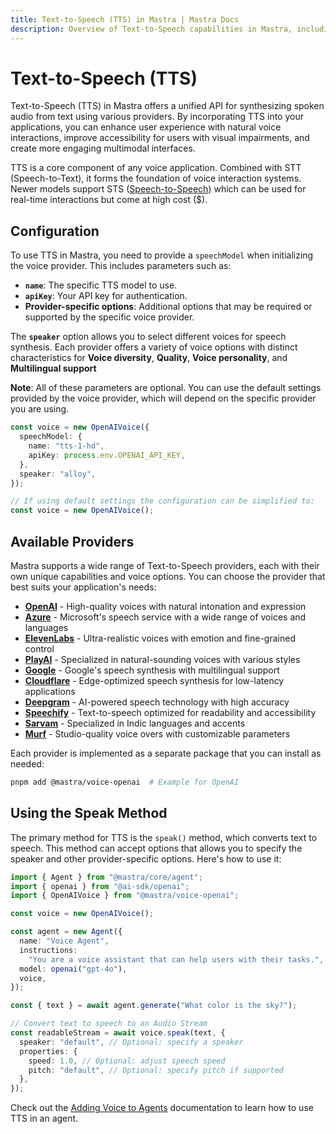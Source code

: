 ```yaml
---
title: Text-to-Speech (TTS) in Mastra | Mastra Docs
description: Overview of Text-to-Speech capabilities in Mastra, including configuration, usage, and integration with voice providers.
---
```


# Text-to-Speech (TTS)

Text-to-Speech (TTS) in Mastra offers a unified API for synthesizing spoken audio from text using various providers.
By incorporating TTS into your applications, you can enhance user experience with natural voice interactions, improve accessibility for users with visual impairments, and create more engaging multimodal interfaces.

TTS is a core component of any voice application. Combined with STT (Speech-to-Text), it forms the foundation of voice interaction systems. Newer models support STS ([Speech-to-Speech](./speech-to-speech)) which can be used for real-time interactions but come at high cost ($).

## Configuration

To use TTS in Mastra, you need to provide a `speechModel` when initializing the voice provider. This includes parameters such as:

- **`name`**: The specific TTS model to use.
- **`apiKey`**: Your API key for authentication.
- **Provider-specific options**: Additional options that may be required or supported by the specific voice provider.

The **`speaker`** option allows you to select different voices for speech synthesis. Each provider offers a variety of voice options with distinct characteristics for **Voice diversity**, **Quality**, **Voice personality**, and **Multilingual support**

**Note**: All of these parameters are optional. You can use the default settings provided by the voice provider, which will depend on the specific provider you are using.

```typescript
const voice = new OpenAIVoice({
  speechModel: {
    name: "tts-1-hd",
    apiKey: process.env.OPENAI_API_KEY,
  },
  speaker: "alloy",
});

// If using default settings the configuration can be simplified to:
const voice = new OpenAIVoice();
```

## Available Providers

Mastra supports a wide range of Text-to-Speech providers, each with their own unique capabilities and voice options. You can choose the provider that best suits your application's needs:

- [**OpenAI**](/reference/voice/openai/) - High-quality voices with natural intonation and expression
- [**Azure**](/reference/voice/azure/) - Microsoft's speech service with a wide range of voices and languages
- [**ElevenLabs**](/reference/voice/elevenlabs/) - Ultra-realistic voices with emotion and fine-grained control
- [**PlayAI**](/reference/voice/playai/) - Specialized in natural-sounding voices with various styles
- [**Google**](/reference/voice/google/) - Google's speech synthesis with multilingual support
- [**Cloudflare**](/reference/voice/cloudflare/) - Edge-optimized speech synthesis for low-latency applications
- [**Deepgram**](/reference/voice/deepgram/) - AI-powered speech technology with high accuracy
- [**Speechify**](/reference/voice/speechify/) - Text-to-speech optimized for readability and accessibility
- [**Sarvam**](/reference/voice/sarvam/) - Specialized in Indic languages and accents
- [**Murf**](/reference/voice/murf/) - Studio-quality voice overs with customizable parameters

Each provider is implemented as a separate package that you can install as needed:

```bash
pnpm add @mastra/voice-openai  # Example for OpenAI
```

## Using the Speak Method

The primary method for TTS is the `speak()` method, which converts text to speech. This method can accept options that allows you to specify the speaker and other provider-specific options. Here's how to use it:

```typescript
import { Agent } from "@mastra/core/agent";
import { openai } from "@ai-sdk/openai";
import { OpenAIVoice } from "@mastra/voice-openai";

const voice = new OpenAIVoice();

const agent = new Agent({
  name: "Voice Agent",
  instructions:
    "You are a voice assistant that can help users with their tasks.",
  model: openai("gpt-4o"),
  voice,
});

const { text } = await agent.generate("What color is the sky?");

// Convert text to speech to an Audio Stream
const readableStream = await voice.speak(text, {
  speaker: "default", // Optional: specify a speaker
  properties: {
    speed: 1.0, // Optional: adjust speech speed
    pitch: "default", // Optional: specify pitch if supported
  },
});
```

Check out the [Adding Voice to Agents](/agents/adding-voice) documentation to learn how to use TTS in an agent.
